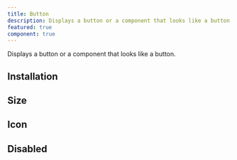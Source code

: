 ```yaml
---
title: Button
description: Displays a button or a component that looks like a button.
featured: true
component: true
---
```


Displays a button or a component that looks like a button.


<Example path="ui/button/variants-demo" />

## Installation


<InstallationGuide path="ui/button" />

## Size

<Example path="ui/button/sizes-demo" />

## Icon

<Example path="ui/button/icon-demo" />

## Disabled

<Example path="ui/button/disabled-demo" />
